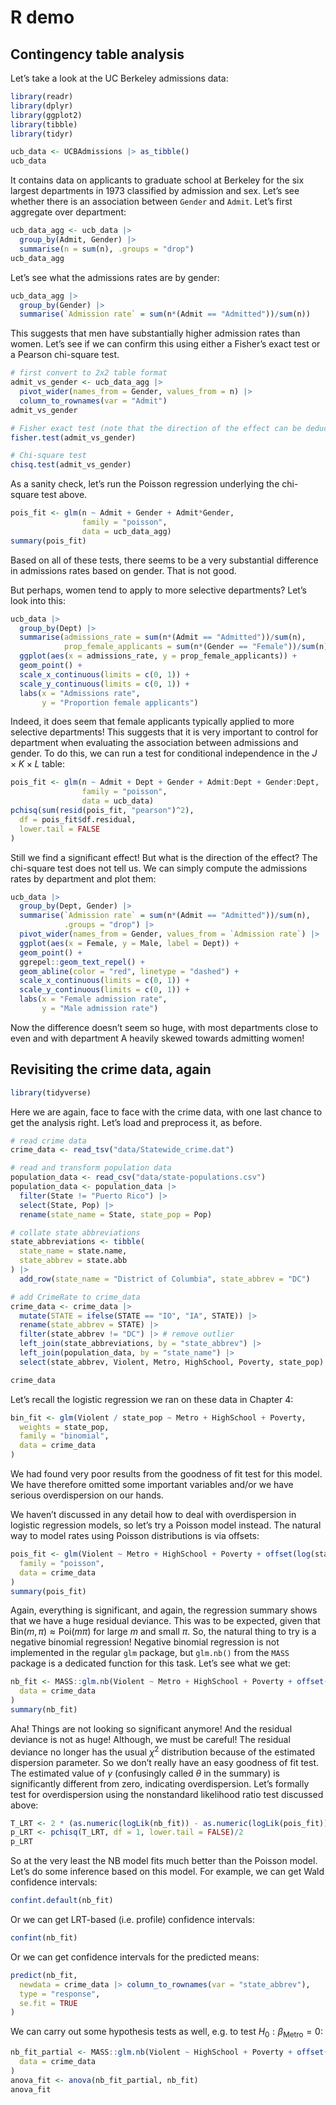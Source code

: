 # R demo {#sec-r-demo}

## Contingency table analysis {#sec-contingency-table}

Let's take a look at the UC Berkeley admissions data:

```r
library(readr)
library(dplyr)
library(ggplot2)
library(tibble)
library(tidyr)

ucb_data <- UCBAdmissions |> as_tibble()
ucb_data
```

It contains data on applicants to graduate school at Berkeley for the six largest departments in 1973 classified by admission and sex. Let's see whether there is an association between `Gender` and `Admit`. Let's first aggregate over department:

```r
ucb_data_agg <- ucb_data |>
  group_by(Admit, Gender) |>
  summarise(n = sum(n), .groups = "drop")
ucb_data_agg
```

Let's see what the admissions rates are by gender:

```r
ucb_data_agg |>
  group_by(Gender) |>
  summarise(`Admission rate` = sum(n*(Admit == "Admitted"))/sum(n))
```

This suggests that men have substantially higher admission rates than women. Let's see if we can confirm this using either a Fisher's exact test or a Pearson chi-square test.

```r
# first convert to 2x2 table format
admit_vs_gender <- ucb_data_agg |>
  pivot_wider(names_from = Gender, values_from = n) |>
  column_to_rownames(var = "Admit")
admit_vs_gender

# Fisher exact test (note that the direction of the effect can be deduced)
fisher.test(admit_vs_gender)

# Chi-square test
chisq.test(admit_vs_gender)
```

As a sanity check, let's run the Poisson regression underlying the chi-square test above.

```r
pois_fit <- glm(n ~ Admit + Gender + Admit*Gender,
                family = "poisson",
                data = ucb_data_agg)
summary(pois_fit)
```

Based on all of these tests, there seems to be a very substantial difference in admissions rates based on gender. That is not good.

But perhaps, women tend to apply to more selective departments? Let's look into this:

```r
ucb_data |>
  group_by(Dept) |>
  summarise(admissions_rate = sum(n*(Admit == "Admitted"))/sum(n),
            prop_female_applicants = sum(n*(Gender == "Female"))/sum(n)) |>
  ggplot(aes(x = admissions_rate, y = prop_female_applicants)) +
  geom_point() +
  scale_x_continuous(limits = c(0, 1)) +
  scale_y_continuous(limits = c(0, 1)) +
  labs(x = "Admissions rate",
       y = "Proportion female applicants")
```

Indeed, it does seem that female applicants typically applied to more selective departments! This suggests that it is very important to control for department when evaluating the association between admissions and gender. To do this, we can run a test for conditional independence in the $J \times K \times L$ table:

```r
pois_fit <- glm(n ~ Admit + Dept + Gender + Admit:Dept + Gender:Dept,
                family = "poisson",
                data = ucb_data)
pchisq(sum(resid(pois_fit, "pearson")^2),
  df = pois_fit$df.residual,
  lower.tail = FALSE
)
```

Still we find a significant effect! But what is the direction of the effect? The chi-square test does not tell us. We can simply compute the admissions rates by department and plot them:

```r
ucb_data |>
  group_by(Dept, Gender) |>
  summarise(`Admission rate` = sum(n*(Admit == "Admitted"))/sum(n),
            .groups = "drop") |>
  pivot_wider(names_from = Gender, values_from = `Admission rate`) |>
  ggplot(aes(x = Female, y = Male, label = Dept)) +
  geom_point() +
  ggrepel::geom_text_repel() +
  geom_abline(color = "red", linetype = "dashed") +
  scale_x_continuous(limits = c(0, 1)) +
  scale_y_continuous(limits = c(0, 1)) +
  labs(x = "Female admission rate",
       y = "Male admission rate")
```

Now the difference doesn't seem so huge, with most departments close to even and with department A heavily skewed towards admitting women!

## Revisiting the crime data, again {#sec-crime-data}

```r
library(tidyverse)
```
Here we are again, face to face with the crime data, with one last chance to get the analysis right. Let's load and preprocess it, as before.

```r
# read crime data
crime_data <- read_tsv("data/Statewide_crime.dat")

# read and transform population data
population_data <- read_csv("data/state-populations.csv")
population_data <- population_data |>
  filter(State != "Puerto Rico") |>
  select(State, Pop) |>
  rename(state_name = State, state_pop = Pop)

# collate state abbreviations
state_abbreviations <- tibble(
  state_name = state.name,
  state_abbrev = state.abb
) |>
  add_row(state_name = "District of Columbia", state_abbrev = "DC")

# add CrimeRate to crime_data
crime_data <- crime_data |>
  mutate(STATE = ifelse(STATE == "IO", "IA", STATE)) |>
  rename(state_abbrev = STATE) |>
  filter(state_abbrev != "DC") |> # remove outlier
  left_join(state_abbreviations, by = "state_abbrev") |>
  left_join(population_data, by = "state_name") |>
  select(state_abbrev, Violent, Metro, HighSchool, Poverty, state_pop)

crime_data
```

Let's recall the logistic regression we ran on these data in Chapter 4:

```r
bin_fit <- glm(Violent / state_pop ~ Metro + HighSchool + Poverty,
  weights = state_pop,
  family = "binomial",
  data = crime_data
)
```

We had found very poor results from the goodness of fit test for this model. We have therefore omitted some important variables and/or we have serious overdispersion on our hands.

We haven't discussed in any detail how to deal with overdispersion in logistic regression models, so let's try a Poisson model instead. The natural way to model rates using Poisson distributions is via offsets:

```r
pois_fit <- glm(Violent ~ Metro + HighSchool + Poverty + offset(log(state_pop)),
  family = "poisson",
  data = crime_data
)
summary(pois_fit)
```

Again, everything is significant, and again, the regression summary shows that we have a huge residual deviance. This was to be expected, given that $\text{Bin}(m, \pi) \approx \text{Poi}(m\pi)$ for large $m$ and small $\pi$. So, the natural thing to try is a negative binomial regression! Negative binomial regression is not implemented in the regular `glm` package, but `glm.nb()` from the `MASS` package is a dedicated function for this task. Let's see what we get:

```r
nb_fit <- MASS::glm.nb(Violent ~ Metro + HighSchool + Poverty + offset(log(state_pop)),
  data = crime_data
)
summary(nb_fit)
```

Aha! Things are not looking so significant anymore! And the residual deviance is not as huge! Although, we must be careful! The residual deviance no longer has the usual $\chi^2$ distribution because of the estimated dispersion parameter. So we don't really have an easy goodness of fit test. The estimated value of $\gamma$ (confusingly called $\theta$ in the summary) is significantly different from zero, indicating overdispersion. Let's formally test for overdispersion using the nonstandard likelihood ratio test discussed above:

```r
T_LRT <- 2 * (as.numeric(logLik(nb_fit)) - as.numeric(logLik(pois_fit)))
p_LRT <- pchisq(T_LRT, df = 1, lower.tail = FALSE)/2
p_LRT
```

So at the very least the NB model fits much better than the Poisson model. Let's do some inference based on this model. For example, we can get Wald confidence intervals:

```r
confint.default(nb_fit)
```

Or we can get LRT-based (i.e. profile) confidence intervals:

```r
confint(nb_fit)
```

Or we can get confidence intervals for the predicted means:

```r
predict(nb_fit,
  newdata = crime_data |> column_to_rownames(var = "state_abbrev"),
  type = "response",
  se.fit = TRUE
)
```

We can carry out some hypothesis tests as well, e.g. to test $H_0: \beta_{\text{Metro}} = 0$:

```r
nb_fit_partial <- MASS::glm.nb(Violent ~ HighSchool + Poverty + offset(log(state_pop)),
  data = crime_data
)
anova_fit <- anova(nb_fit_partial, nb_fit)
anova_fit
```
